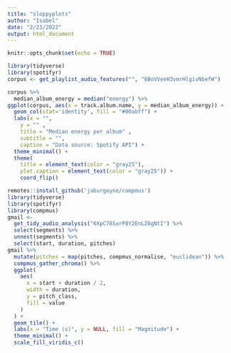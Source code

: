 ```yaml
---
title: "sloppyplots"
author: "Isabel"
date: "2/23/2022"
output: html_document
---
```


```r
knitr::opts_chunk$set(echo = TRUE)
```

``` r
library(tidyverse)
library(spotifyr)
corpus <- get_playlist_audio_features("", "6BoVVeeH3vmrHlgivNbefW")

corpus %>%
  median_album_energy = median("energy") %>%
ggplot(corpus, aes(x = track.album.name, y = median_album_energy)) +
  geom_col(stat='identity', fill = "#00abff") +
  labs(x = "",
    y = "" ,
    title = "Median energy per album" ,
    subtitle = "",
    caption = "Data source: Spotify API") +
  theme_minimal() +
  theme(
    title = element_text(color = "gray25"),
    plot.caption = element_text(color = "gray25")) +
    coord_flip()
```

```r
remotes::install_github('jaburgoyne/compmus')
library(tidyverse)
library(spotifyr)
library(compmus)
gmail <-
  get_tidy_audio_analysis("6XpC78SxrP8Y2EnLZ6gNtI") %>%
  select(segments) %>%
  unnest(segments) %>%
  select(start, duration, pitches)
gmail %>%
  mutate(pitches = map(pitches, compmus_normalise, "euclidean")) %>%
  compmus_gather_chroma() %>% 
  ggplot(
    aes(
      x = start + duration / 2,
      width = duration,
      y = pitch_class,
      fill = value
    )
  ) +
  geom_tile() +
  labs(x = "Time (s)", y = NULL, fill = "Magnitude") +
  theme_minimal() +
  scale_fill_viridis_c()
```